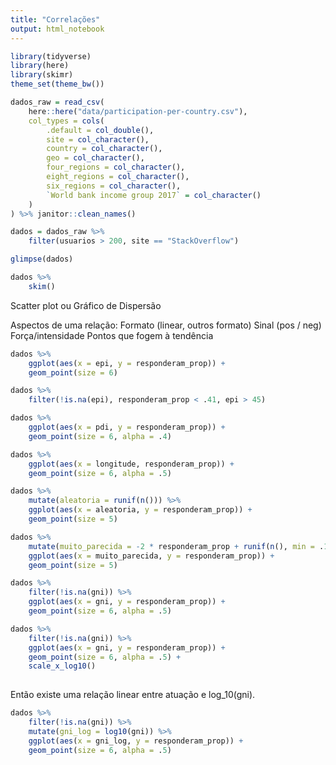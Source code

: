 ```yaml
---
title: "Correlações"
output: html_notebook
---
```



```r
library(tidyverse)
library(here)
library(skimr)
theme_set(theme_bw())
```

```r
dados_raw = read_csv(
    here::here("data/participation-per-country.csv"),
    col_types = cols(
        .default = col_double(),
        site = col_character(),
        country = col_character(),
        geo = col_character(),
        four_regions = col_character(),
        eight_regions = col_character(),
        six_regions = col_character(),
        `World bank income group 2017` = col_character()
    )
) %>% janitor::clean_names()

dados = dados_raw %>% 
    filter(usuarios > 200, site == "StackOverflow")

glimpse(dados)
```

```r
dados %>% 
    skim()
```

Scatter plot ou Gráfico de Dispersão

Aspectos de uma relação: 
    Formato (linear, outros formato)
    Sinal (pos / neg)
    Força/intensidade
    Pontos que fogem à tendência


```r
dados %>% 
    ggplot(aes(x = epi, y = responderam_prop)) + 
    geom_point(size = 6)
```

```r
dados %>% 
    filter(!is.na(epi), responderam_prop < .41, epi > 45)
```
```r
dados %>% 
    ggplot(aes(x = pdi, y = responderam_prop)) + 
    geom_point(size = 6, alpha = .4)
```

```r
dados %>% 
    ggplot(aes(x = longitude, responderam_prop)) + 
    geom_point(size = 6, alpha = .5)
```

```r
dados %>% 
    mutate(aleatoria = runif(n())) %>% 
    ggplot(aes(x = aleatoria, y = responderam_prop)) + 
    geom_point(size = 5)
```


```r
dados %>% 
    mutate(muito_parecida = -2 * responderam_prop + runif(n(), min = .1, max = .75)) %>% 
    ggplot(aes(x = muito_parecida, y = responderam_prop)) + 
    geom_point(size = 5)
```

```r
dados %>% 
    filter(!is.na(gni)) %>% 
    ggplot(aes(x = gni, y = responderam_prop)) +
    geom_point(size = 6, alpha = .5)
```

```r
dados %>% 
    filter(!is.na(gni)) %>% 
    ggplot(aes(x = gni, y = responderam_prop)) +
    geom_point(size = 6, alpha = .5) + 
    scale_x_log10()
    
```

Então existe uma relação linear entre atuação e log_10(gni). 

```r
dados %>% 
    filter(!is.na(gni)) %>% 
    mutate(gni_log = log10(gni)) %>% 
    ggplot(aes(x = gni_log, y = responderam_prop)) +
    geom_point(size = 6, alpha = .5) 
```

